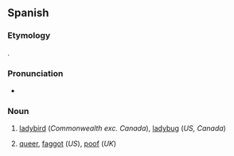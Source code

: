 ==Spanish==

===Etymology===
{{af|es|marica|-ita}}.

===Pronunciation===
{{es-IPA}}
* {{hyphenation|es|ma|ri|qui|ta}}

===Noun===
{{es-noun|f}}

# [[ladybird]] (''Commonwealth exc. Canada''), [[ladybug]] (''US, Canada'')
# {{lb|es|slang}} [[queer]], [[faggot]] (''US''), [[poof]] (''UK'')

{{C|es|Beetles}}